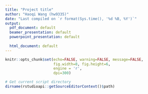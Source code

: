 ```yaml
---
title: "Project title"
author: "Haoqi Wang (hw9335)"
date: "Last compiled on `r format(Sys.time(), '%d %B, %Y')`"
output:
  pdf_document: default
  beamer_presentation: default
  powerpoint_presentation: default
  
  html_document: default
---
```


```r
knitr::opts_chunk$set(echo=FALSE, warning=FALSE, message=FALSE,
                      fig.width=8, fig.height=6,
                      engine = 'r',
                      dpi=300)
```

```r
# Get current script directory
dirname(rstudioapi::getSourceEditorContext()$path)
```
